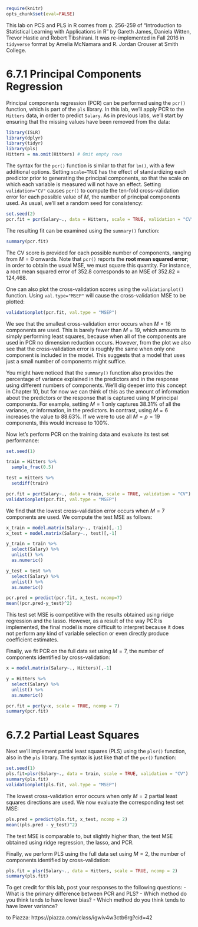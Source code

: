 ```r
require(knitr)
opts_chunk$set(eval=FALSE)
```

This lab on PCS and PLS in R comes from p. 256-259 of "Introduction to Statistical Learning with Applications in R" by Gareth James, Daniela Witten, Trevor Hastie and Robert Tibshirani. It was re-implemented in Fall 2016 in `tidyverse` format by Amelia McNamara and R. Jordan Crouser at Smith College.

# 6.7.1 Principal Components Regression

Principal components regression (PCR) can be performed using the `pcr()`
function, which is part of the `pls` library. In this lab, we'll apply PCR to the `Hitters`
data, in order to predict `Salary`. As in previous labs, we'll start by ensuring that the missing values have
been removed from the data:

```r
library(ISLR)
library(dplyr)
library(tidyr)
library(pls)
Hitters = na.omit(Hitters) # Omit empty rows
```

The syntax for the `pcr()` function is similar to that for `lm()`, with a few
additional options. Setting `scale=TRUE` has the effect of standardizing each
predictor prior to generating the principal components, so that
the scale on which each variable is measured will not have an effect. Setting
`validation="CV"` causes `pcr()` to compute the ten-fold cross-validation error
for each possible value of $M$, the number of principal components used.  As usual, we'll set a random seed for consistency:

```r
set.seed(2)
pcr.fit = pcr(Salary~., data = Hitters, scale = TRUE, validation = "CV")
```

The resulting fit can be examined using the `summary()` function:

```r
summary(pcr.fit)
```

The CV score is provided for each possible number of components, ranging
from $M = 0$ onwards. Note that `pcr()` reports the **root mean squared error**; in order to obtain
the usual MSE, we must square this quantity. For instance, a root mean
squared error of 352.8 corresponds to an MSE of 352.82 = 124,468.

One can also plot the cross-validation scores using the `validationplot()`
function. Using `val.type="MSEP"` will cause the cross-validation MSE to be
plotted:

```r
validationplot(pcr.fit, val.type = "MSEP")
```

We see that the smallest cross-validation error occurs when $M = 16$ components
are used. This is barely fewer than $M = 19$, which amounts to
simply performing least squares, because when all of the components are
used in PCR no dimension reduction occurs. However, from the plot we
also see that the cross-validation error is roughly the same when only one
component is included in the model. This suggests that a model that uses
just a small number of components might suffice.

You might have noticed that the `summary()` function also provides the percentage of variance explained
in the predictors and in the response using different numbers of components.
We'll dig deeper into this concept in Chapter 10, but for now we can think of this as the amount of information about the predictors or the response that is captured using $M$ principal components. For example,
setting $M = 1$ only captures 38.31% of all the variance, or information, in
the predictors. In contrast, using $M = 6$ increases the value to 88.63%. If
we were to use all $M = p = 19$ components, this would increase to 100%.

Now let's perform PCR on the training data and evaluate its test set
performance:

```r
set.seed(1)

train = Hitters %>%
  sample_frac(0.5)

test = Hitters %>%
  setdiff(train)

pcr.fit = pcr(Salary~., data = train, scale = TRUE, validation = "CV")
validationplot(pcr.fit, val.type = "MSEP")
```

We find that the lowest cross-validation error occurs when $M = 7$
components are used. We compute the test MSE as follows:

```r
x_train = model.matrix(Salary~., train)[,-1]
x_test = model.matrix(Salary~., test)[,-1]

y_train = train %>%
  select(Salary) %>%
  unlist() %>%
  as.numeric()

y_test = test %>%
  select(Salary) %>%
  unlist() %>%
  as.numeric()

pcr.pred = predict(pcr.fit, x_test, ncomp=7)
mean((pcr.pred-y_test)^2)
```

This test set MSE is competitive with the results obtained using ridge regression
and the lasso. However, as a result of the way PCR is implemented,
the final model is more difficult to interpret because it does not perform
any kind of variable selection or even directly produce coefficient estimates.

Finally, we fit PCR on the full data set using $M = 7$, the number of
components identified by cross-validation:

```r
x = model.matrix(Salary~., Hitters)[,-1]

y = Hitters %>%
  select(Salary) %>%
  unlist() %>%
  as.numeric()

pcr.fit = pcr(y~x, scale = TRUE, ncomp = 7)
summary(pcr.fit)
```

# 6.7.2 Partial Least Squares

Next we'll implement partial least squares (PLS) using the `plsr()` function, also
in the `pls` library. The syntax is just like that of the `pcr()` function:

```r
set.seed(1)
pls.fit=plsr(Salary~., data = train, scale = TRUE, validation = "CV")
summary(pls.fit)
validationplot(pls.fit, val.type = "MSEP")
```

The lowest cross-validation error occurs when only $M = 2$ partial least
squares directions are used. We now evaluate the corresponding test set
MSE:

```r
pls.pred = predict(pls.fit, x_test, ncomp = 2)
mean((pls.pred - y_test)^2)
```

The test MSE is comparable to, but slightly higher than, the test MSE
obtained using ridge regression, the lasso, and PCR.

Finally, we perform PLS using the full data set using $M = 2$, the number
of components identified by cross-validation:

```r
pls.fit = plsr(Salary~., data = Hitters, scale = TRUE, ncomp = 2)
summary(pls.fit)
```

To get credit for this lab, post your responses to the following questions:
 - What is the primary difference between PCR and PLS?
 - Which method do you think tends to have lower bias?
 - Which method do you think tends to have lower variance?
 
to Piazza: https://piazza.com/class/igwiv4w3ctb6rg?cid=42
